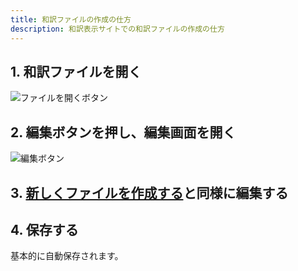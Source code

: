 ```yaml
---
title: 和訳ファイルの作成の仕方
description: 和訳表示サイトでの和訳ファイルの作成の仕方
---
```


## 1. 和訳ファイルを開く

![ファイルを開くボタン](../img/open-file-button.webp)

## 2. 編集ボタンを押し、編集画面を開く

![編集ボタン](../img/edit-file-button.webp)

## 3. [新しくファイルを作成する](create-file#3-タイトル本文を入力する)と同様に編集する

## 4. 保存する

基本的に自動保存されます。
